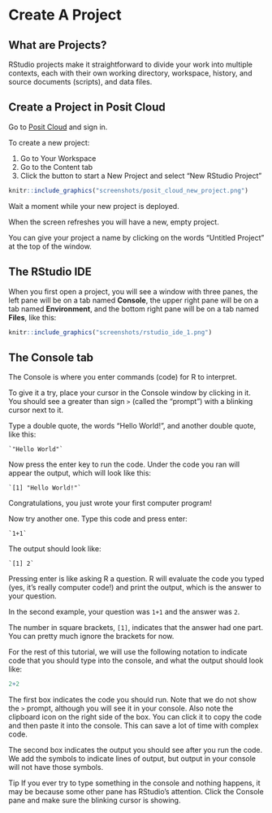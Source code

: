# Create A Project

## What are Projects?

RStudio projects make it straightforward to divide your work into multiple contexts, each with their own working directory, workspace, history, and source documents (scripts), and data files.


## Create a Project in Posit Cloud

Go to [Posit Cloud](https://posit.cloud/) and sign in.

To create a new project:

1. Go to Your Workspace
2. Go to the Content tab
2. Click the button to start a New Project and select "New RStudio Project"

```r
knitr::include_graphics("screenshots/posit_cloud_new_project.png")
```

Wait a moment while your new project is deployed.

When the screen refreshes you will have a new, empty project.

You can give your project a name by clicking on the words "Untitled Project" at the top of the window.

## The RStudio IDE

When you first open a project, you will see a window with three panes, the left pane will be on a tab named **Console**, the upper right pane will be on a tab named **Environment**, and the bottom right pane will be on a tab named **Files**, like this:

```r
knitr::include_graphics("screenshots/rstudio_ide_1.png")
```

## The Console tab

The Console is where you enter commands (code) for R to interpret.

To give it a try, place your cursor in the Console window by clicking in it. You should see a greater than sign `>` (called the "prompt") with a blinking cursor next to it.

Type a double quote, the words "Hello World!", and another double quote, like this:

    `"Hello World"`

Now press the enter key to run the code. Under the code you ran will appear the output, which will look like this:

    `[1] "Hello World!"`

<p class="text-success font-weight-bold">Congratulations, you just wrote your first computer program!</p>

Now try another one. Type this code and press enter:

    `1+1`

The output should look like:

    `[1] 2`

Pressing enter is like asking R a question. R will evaluate the code you typed (yes, it's really computer code!) and print the output, which is the answer to your question.

In the second example, your question was `1+1` and the answer was `2`.

The number in square brackets, `[1]`, indicates that the answer had one part. You can pretty much ignore the brackets for now.

For the rest of this tutorial, we will use the following notation to indicate code that you should type into the console, and what the output should look like:

```r
2+2
```

The first box indicates the code you should run. Note that we do not show the `>` prompt, although you will see it in your console. Also note the clipboard icon on the right side of the box. You can click it to copy the code and then paste it into the console. This can save a lot of time with complex code.

The second box indicates the output you should see after you run the code. We add the symbols  to indicate lines of output, but output in your console will not have those symbols.

<span class="label label-info">Tip</span> If you ever try to type something in the console and nothing happens, it may be because some other pane has RStudio's attention. Click the Console pane and make sure the blinking cursor is showing.